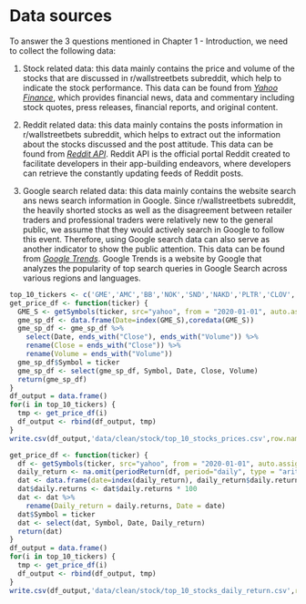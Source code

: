 # Data sources

To answer the 3 questions mentioned in Chapter 1 - Introduction, we need to collect the following data:

1. Stock related data: this data mainly contains the price and volume of the stocks that are discussed in r/wallstreetbets subreddit, which help to indicate the stock performance. This data can be found from [*Yahoo Finance*](https://finance.yahoo.com/), which provides financial news, data and commentary including stock quotes, press releases, financial reports, and original content.

2. Reddit related data: this data mainly contains the posts information in r/wallstreetbets subreddit, which helps to extract out the information about the stocks discussed and the post attitude. This data can be found from [*Reddit API*](https://www.reddit.com/dev/api/). Reddit API is the official portal Reddit created to facilitate developers in their app-building endeavors, where developers can retrieve the constantly updating feeds of Reddit posts.

3. Google search related data: this data mainly contains the website search ans news search information in Google. Since r/wallstreetbets subreddit, the heavily shorted stocks as well as the disagreement between retailer traders and professional traders were relatively new to the general public, we assume that they would actively search in Google to follow this event. Therefore, using Google search data can also serve as another indicator to show the public attention. This data can be found from [*Google Trends*](https://trends.google.com/trends/?geo=US). Google Trends is a website by Google that analyzes the popularity of top search queries in Google Search across various regions and languages. 


```r
top_10_tickers <- c('GME','AMC','BB','NOK','SND','NAKD','PLTR','CLOV','RETA','MAR','^GSPC')
get_price_df <- function(ticker) {
  GME_S <- getSymbols(ticker, src="yahoo", from = "2020-01-01", auto.assign = FALSE)
  gme_sp_df <- data.frame(Date=index(GME_S),coredata(GME_S))
  gme_sp_df <- gme_sp_df %>%
    select(Date, ends_with("Close"), ends_with("Volume")) %>%
    rename(Close = ends_with("Close")) %>%
    rename(Volume = ends_with("Volume"))
  gme_sp_df$Symbol = ticker
  gme_sp_df <- select(gme_sp_df, Symbol, Date, Close, Volume)
  return(gme_sp_df)
}
df_output = data.frame()
for(i in top_10_tickers) {
  tmp <- get_price_df(i)
  df_output <- rbind(df_output, tmp)
}
write.csv(df_output,'data/clean/stock/top_10_stocks_prices.csv',row.names=FALSE)
```

```r
get_price_df <- function(ticker) {
  df <- getSymbols(ticker, src="yahoo", from = "2020-01-01", auto.assign = FALSE)
  daily_return <- na.omit(periodReturn(df, period="daily", type = "arithmetic"))
  dat <- data.frame(date=index(daily_return), daily_return$daily.returns)
  dat$daily.returns <- dat$daily.returns * 100
  dat <- dat %>%
    rename(Daily_return = daily.returns, Date = date)
  dat$Symbol = ticker
  dat <- select(dat, Symbol, Date, Daily_return)
  return(dat)
}
df_output = data.frame()
for(i in top_10_tickers) {
  tmp <- get_price_df(i)
  df_output <- rbind(df_output, tmp)
}
write.csv(df_output,'data/clean/stock/top_10_stocks_daily_return.csv',row.names=FALSE)
```